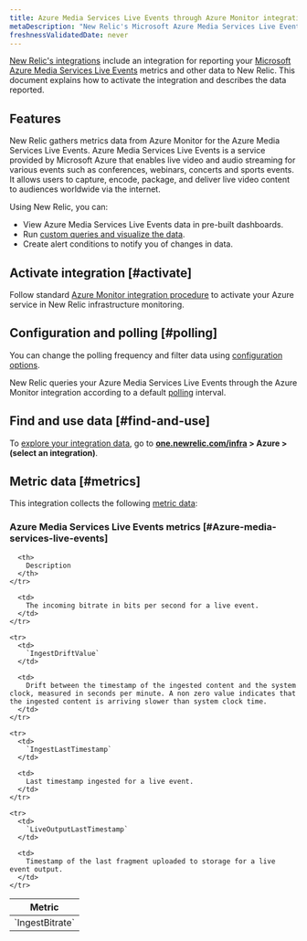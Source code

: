 ```yaml
---
title: Azure Media Services Live Events through Azure Monitor integration
metaDescription: "New Relic's Microsoft Azure Media Services Live Events integration: what data it reports and how to enable it."
freshnessValidatedDate: never
---
```


[New Relic's integrations](/docs/infrastructure/introduction-infra-monitoring) include an integration for reporting your [Microsoft Azure Media Services Live Events](https://learn.microsoft.com/en-us/azure/media-services/latest/live-event-streaming-best-practices-guide) metrics and other data to New Relic. This document explains how to activate the integration and describes the data reported.

## Features

New Relic gathers metrics data from Azure Monitor for the Azure Media Services Live Events. Azure Media Services Live Events is a service provided by Microsoft Azure that enables live video and audio streaming for various events such as conferences, webinars, concerts and sports events. It allows users to capture, encode, package, and deliver live video content to audiences worldwide via the internet.

Using New Relic, you can:

* View Azure Media Services Live Events data in pre-built dashboards.
* Run [custom queries and visualize the data](/docs/infrastructure/integrations-getting-started/getting-started/use-integration-data-new-relic-insights).
* Create alert conditions to notify you of changes in data.

## Activate integration [#activate]

Follow standard [Azure Monitor integration procedure](/docs/infrastructure/microsoft-azure-integrations/azure-integrations-list/azure-monitor) to activate your Azure service in New Relic infrastructure monitoring.

## Configuration and polling [#polling]

You can change the polling frequency and filter data using [configuration options](/docs/infrastructure/microsoft-azure-integrations/azure-integrations-list/azure-monitor/#settings).

New Relic queries your Azure Media Services Live Events through the Azure Monitor integration according to a default [polling](/docs/infrastructure/microsoft-azure-integrations/azure-integrations-list/azure-monitor/#settings) interval.

## Find and use data [#find-and-use]

To [explore your integration data](/docs/infrastructure/integrations/find-use-infrastructure-integration-data), go to <DNT>**[one.newrelic.com/infra](https://one.newrelic.com/infra) > Azure > (select an integration)**</DNT>.

## Metric data [#metrics]

This integration collects the following [metric data](/docs/infrastructure/integrations-getting-started/getting-started/understand-integration-data-data-types#metric):

### Azure Media Services Live Events metrics [#Azure-media-services-live-events]

<table>
  <thead>
    <tr>
      <th style={{ width: "300px" }}>
        Metric
      </th>

      <th>
        Description
      </th>
    </tr>
  </thead>

  <tbody>
    <tr>
      <td>
        `IngestBitrate`
      </td>

      <td>
        The incoming bitrate in bits per second for a live event.
      </td>
    </tr>

    <tr>
      <td>
        `IngestDriftValue`
      </td>

      <td>
        Drift between the timestamp of the ingested content and the system clock, measured in seconds per minute. A non zero value indicates that the ingested content is arriving slower than system clock time.
      </td>
    </tr>

    <tr>
      <td>
        `IngestLastTimestamp`
      </td>

      <td>
        Last timestamp ingested for a live event.
      </td>
    </tr>

    <tr>
      <td>
        `LiveOutputLastTimestamp`
      </td>

      <td>
        Timestamp of the last fragment uploaded to storage for a live event output.
      </td>
    </tr>
  </tbody>
</table>
